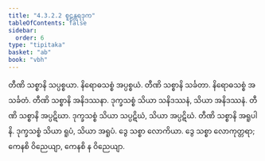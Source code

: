 ```yaml
---
title: "4.3.2.2 စူဠန္တရဒုက"
tableOfContents: false
sidebar:
  order: 6
type: "tipitaka"
basket: "ab"
book: "vbh"
---
```



<DynamicBreadcrumb />

<Paragraph number="845" book="vbh">
တီဏိ သစ္စာနိ သပ္ပစ္စယာ. နိရောဓသစ္စံ အပ္ပစ္စယံ. တီဏိ သစ္စာနိ သင်္ခတာ. နိရောဓသစ္စံ အသင်္ခတံ. တီဏိ သစ္စာနိ အနိဒဿနာ. ဒုက္ခသစ္စံ သိယာ သနိဒဿနံ, သိယာ အနိဒဿနံ. တီဏိ သစ္စာနိ အပ္ပဋိဃာ. ဒုက္ခသစ္စံ သိယာ သပ္ပဋိဃံ, သိယာ အပ္ပဋိဃံ. တီဏိ သစ္စာနိ အရူပါနိ. ဒုက္ခသစ္စံ သိယာ ရူပံ, သိယာ အရူပံ. ဒွေ သစ္စာ လောကိယာ. ဒွေ သစ္စာ လောကုတ္တရာ; ကေနစိ ဝိညေယျာ, ကေနစိ န ဝိညေယျာ.
</Paragraph>